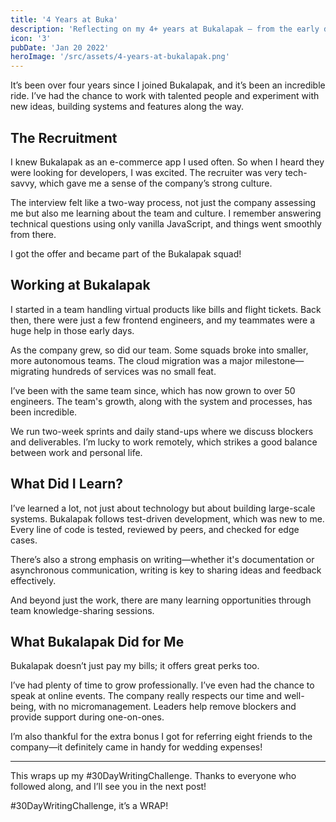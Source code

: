 ```yaml
---
title: '4 Years at Buka'
description: 'Reflecting on my 4+ years at Bukalapak — from the early days in a small team to building large-scale systems and growing with amazing people along the way.'
icon: '3'
pubDate: 'Jan 20 2022'
heroImage: '/src/assets/4-years-at-bukalapak.png'
---
```


It’s been over four years since I joined Bukalapak, and it’s been an incredible ride. I’ve had the chance to work with talented people and experiment with new ideas, building systems and features along the way.

## The Recruitment

I knew Bukalapak as an e-commerce app I used often. So when I heard they were looking for developers, I was excited. The recruiter was very tech-savvy, which gave me a sense of the company’s strong culture.

The interview felt like a two-way process, not just the company assessing me but also me learning about the team and culture. I remember answering technical questions using only vanilla JavaScript, and things went smoothly from there.

I got the offer and became part of the Bukalapak squad!

## Working at Bukalapak

I started in a team handling virtual products like bills and flight tickets. Back then, there were just a few frontend engineers, and my teammates were a huge help in those early days.

As the company grew, so did our team. Some squads broke into smaller, more autonomous teams. The cloud migration was a major milestone—migrating hundreds of services was no small feat.

I’ve been with the same team since, which has now grown to over 50 engineers. The team's growth, along with the system and processes, has been incredible.

We run two-week sprints and daily stand-ups where we discuss blockers and deliverables. I’m lucky to work remotely, which strikes a good balance between work and personal life.

## What Did I Learn?

I’ve learned a lot, not just about technology but about building large-scale systems. Bukalapak follows test-driven development, which was new to me. Every line of code is tested, reviewed by peers, and checked for edge cases.

There’s also a strong emphasis on writing—whether it's documentation or asynchronous communication, writing is key to sharing ideas and feedback effectively.

And beyond just the work, there are many learning opportunities through team knowledge-sharing sessions.

## What Bukalapak Did for Me

Bukalapak doesn’t just pay my bills; it offers great perks too.

I’ve had plenty of time to grow professionally. I’ve even had the chance to speak at online events. The company really respects our time and well-being, with no micromanagement. Leaders help remove blockers and provide support during one-on-ones.

I’m also thankful for the extra bonus I got for referring eight friends to the company—it definitely came in handy for wedding expenses!

---

This wraps up my #30DayWritingChallenge. Thanks to everyone who followed along, and I’ll see you in the next post!

#30DayWritingChallenge, it’s a WRAP!